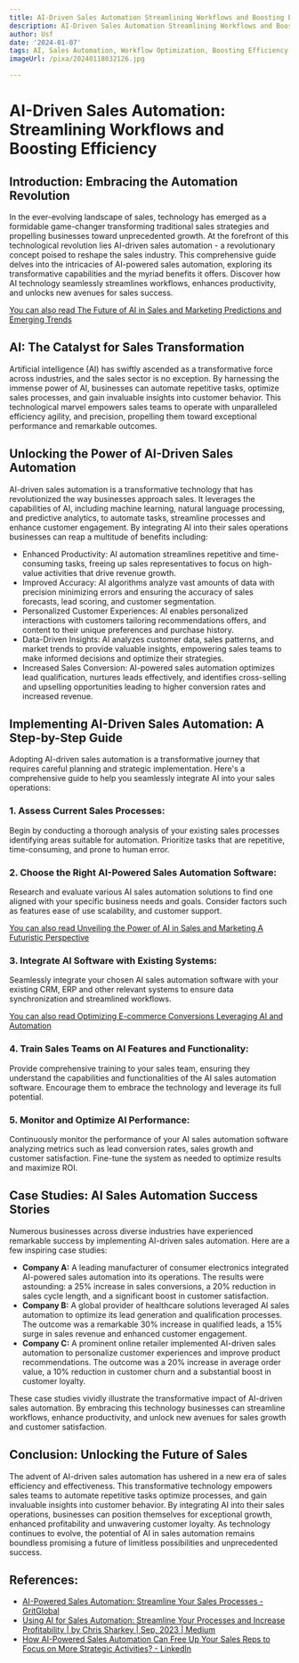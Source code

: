 ```yaml
---
title: AI-Driven Sales Automation Streamlining Workflows and Boosting Efficiency
description: AI-Driven Sales Automation Streamlining Workflows and Boosting Efficiency
author: Usf
date: '2024-01-07'
tags: AI, Sales Automation, Workflow Optimization, Boosting Efficiency
imageUrl: /pixa/20240118032126.jpg

---
```

# AI-Driven Sales Automation: Streamlining  Workflows and Boosting Efficiency

## Introduction: Embracing the Automation Revolution

In the  ever-evolving  landscape of sales, technology has emerged as a formidable game-changer transforming traditional sales strategies and propelling businesses toward unprecedented growth. At the forefront of this  technological revolution  lies AI-driven sales automation - a revolutionary concept poised to reshape the sales industry. This comprehensive guide delves into the intricacies of AI-powered  sales automation, exploring its  transformative capabilities and  the myriad benefits it offers. Discover how AI technology seamlessly streamlines workflows, enhances productivity, and unlocks new  avenues for sales success.

[You can also read The Future of  AI in Sales and Marketing  Predictions and Emerging Trends](The%20Future%20of%20AI%20in%20Sales%20and%20Marketing%20Predictions%20and%20Emerging%20Trends)


##  AI: The Catalyst for Sales Transformation

Artificial intelligence (AI) has swiftly ascended as a transformative force across industries, and the sales sector is no exception. By  harnessing the immense power of AI, businesses  can automate repetitive  tasks, optimize sales processes, and gain invaluable  insights into  customer behavior. This technological marvel  empowers sales teams to operate with unparalleled efficiency agility, and precision, propelling them  toward exceptional performance and remarkable outcomes.

##  Unlocking the Power of AI-Driven Sales Automation

AI-driven  sales automation is a transformative technology that has revolutionized the way businesses  approach sales. It leverages the capabilities of AI,  including machine learning, natural  language processing, and predictive analytics, to automate tasks, streamline processes and enhance customer engagement. By integrating AI into their sales operations businesses can reap a multitude of benefits including:

- Enhanced Productivity: AI automation streamlines repetitive  and time-consuming tasks, freeing up sales representatives to focus on high-value activities that drive revenue growth.
- Improved Accuracy: AI algorithms analyze vast  amounts of data with precision minimizing errors and ensuring  the accuracy of sales forecasts, lead scoring, and customer segmentation.
-  Personalized Customer Experiences: AI enables personalized interactions with customers tailoring recommendations offers, and content to their unique preferences and purchase history.
- Data-Driven Insights: AI analyzes customer  data, sales patterns, and market trends to provide valuable insights, empowering sales teams  to make informed decisions and optimize  their strategies.
- Increased  Sales Conversion: AI-powered sales automation optimizes lead qualification, nurtures leads effectively, and identifies  cross-selling and upselling opportunities leading to higher conversion rates and increased revenue.

## Implementing AI-Driven Sales Automation:  A Step-by-Step Guide

Adopting AI-driven sales automation is a transformative journey that requires careful  planning and  strategic implementation. Here's a comprehensive guide to help you seamlessly integrate AI into your sales operations:

### 1.  Assess Current Sales Processes:

Begin by conducting a thorough analysis of your existing sales processes identifying  areas suitable for automation. Prioritize tasks that are  repetitive,  time-consuming, and prone to human error.

### 2. Choose the Right AI-Powered Sales  Automation Software:

Research and evaluate various AI sales automation solutions to find one aligned with your  specific business needs and goals. Consider factors such as features ease of  use scalability, and customer support.

[You  can also read  Unveiling the Power of AI in Sales and Marketing A Futuristic Perspective](Unveiling%20the%20Power%20of%20AI%20in%20Sales%20and%20Marketing%20A%20Futuristic%20Perspective)


### 3. Integrate AI Software with Existing Systems:

Seamlessly integrate your chosen AI sales automation software with your existing  CRM, ERP and other relevant systems to ensure data  synchronization and streamlined workflows.

[You can  also read Optimizing E-commerce Conversions Leveraging AI and Automation](Optimizing%20E-commerce%20Conversions%20Leveraging%20AI%20and%20Automation)


### 4. Train Sales Teams on AI Features  and Functionality:

Provide comprehensive training to your  sales team,  ensuring they understand the capabilities and functionalities of the AI sales automation software. Encourage  them to embrace  the  technology and leverage its full potential.

### 5. Monitor and Optimize AI Performance:

Continuously  monitor the performance of your AI sales  automation software  analyzing metrics such as lead conversion rates, sales growth and customer satisfaction.  Fine-tune the system  as needed  to optimize results and maximize ROI.

## Case Studies: AI Sales Automation Success Stories

Numerous businesses across diverse industries have experienced remarkable success by implementing AI-driven  sales automation. Here are a few inspiring case studies:

- **Company  A:** A  leading manufacturer of consumer electronics integrated AI-powered sales automation into its operations. The  results were astounding: a 25%  increase in sales  conversions, a 20%  reduction in sales cycle  length, and  a significant boost in customer satisfaction.
- **Company B:** A global provider of healthcare solutions leveraged AI sales automation to  optimize its  lead generation and qualification processes. The outcome was a remarkable 30% increase in  qualified leads, a 15% surge in sales revenue and enhanced  customer engagement.
-  **Company C:** A prominent online retailer implemented AI-driven  sales automation to personalize customer experiences and improve product recommendations. The outcome was a 20% increase in average  order value, a 10% reduction in  customer churn and a substantial boost in customer loyalty.

These case  studies vividly illustrate the transformative impact of AI-driven sales automation.  By embracing this technology businesses can streamline workflows, enhance productivity, and unlock new avenues for sales growth and customer satisfaction.

## Conclusion: Unlocking the Future of Sales

The advent of AI-driven  sales  automation has ushered in a new era of sales efficiency  and effectiveness. This transformative technology empowers  sales teams to automate repetitive tasks optimize processes, and gain invaluable insights into customer behavior. By integrating AI  into their sales operations, businesses can position themselves for exceptional growth, enhanced profitability  and unwavering customer loyalty. As technology continues to evolve, the potential of AI in sales automation remains boundless promising a future of limitless possibilities and unprecedented success.

## References:
- [AI-Powered Sales Automation: Streamline Your Sales Processes - GritGlobal](https://gritglobal.io/blog/ai-powered-sales-automation-streamline-your-sales-processes/)
- [Using AI for Sales Automation: Streamline Your Processes and Increase Profitability | by Chris Sharkey | Sep, 2023 | Medium](https://medium.com/@chris-aiadvise/using-ai-for-sales-automation-streamline-your-processes-and-increase-profitability-e37faab58cde)
- [How AI-Powered Sales Automation Can Free Up Your Sales Reps to Focus on More Strategic Activities? - LinkedIn](https://www.linkedin.com/pulse/how-ai-powered-sales-automation-can-free-up-your-reps-aliakbar)
